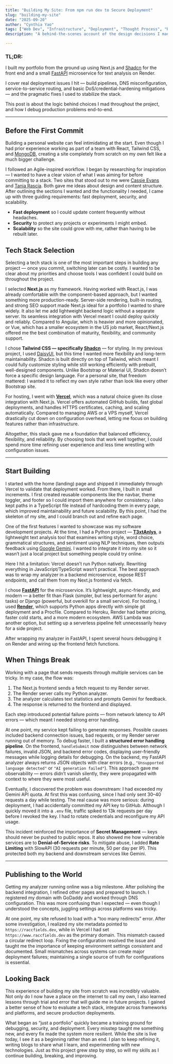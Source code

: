 ```yaml
---
title: "Building My Site: From npm run dev to Secure Deployment"
slug: "building-my-site"
date: "2025-09-20"
author: "Cynthia Yao"
tags: ["Web Dev", "Infrastructure", "Deployment", "Thought Process", "Reflection"]
description: "A behind-the-scenes account of the design decisions I made while building my portfolio with Next.js + Shadcn, a FastAPI microservice on Render, and Vercel & GoDaddy hosting. I walk through the accidents that forced trade-offs, the debugging steps I took in production, and the security/operational fixes I shipped."

---
```


### TL;DR:

I built my portfolio from the ground up using Next.js and [Shadcn](https://ui.shadcn.com/) for the front end and a small [FastAPI](https://fastapi.tiangolo.com/) microservice for text analysis on Render. 

I cover real deployment issues I hit — build pipelines, DNS misconfiguration, service-to-service routing, and basic DoS/credential-hardening mitigations — and the pragmatic fixes I used to stabilize the stack. 

This post is about the logic behind choices I mad throughout the project, and how I debug production problems end-to-end.

---

## Before the First Commit

Building a personal website can feel intimidating at the start. Even though I had prior experience working as part of a team with React, Tailwind CSS, and [MongoDB](https://www.mongodb.com), creating a site completely from scratch on my own felt like a much bigger challenge.  

I followed an Agile-inspired workflow. I began by researching for inspiration — I wanted to have a clear vision of what I was aiming for before committing to a stack. Two sites that stood out to me were [Cassie Evans](https://www.cassie.codes/) and [Tania Rascia](https://www.taniarascia.com/). Both gave me ideas about design and content structure. After outlining the sections I wanted and the functionality I needed, I came up with three guiding requirements: fast deployment, security, and scalability.  
- **Fast deployment** so I could update content frequently without headaches.  
- **Security** to protect any projects or experiments I might embed.  
- **Scalability** so the site could grow with me, rather than having to be rebuilt later.  

## Tech Stack Selection

Selecting a tech stack is one of the most important steps in building any project — once you commit, switching later can be costly. I wanted to be clear about my priorities and choose tools I was confident I could build on throughout the project.  

I selected **Next.js** as my framework. Having worked with React.js, I was already comfortable with the component-based approach, but I wanted something more production-ready. Server-side rendering, built-in routing, and strong SEO support made Next.js ideal for a portfolio I wanted to share widely. It also let me add lightweight backend logic without a separate server. Its seamless integration with Vercel meant I could deploy quickly and reliably. Compared to Angular, which is heavier and more opinionated, or Vue, which has a smaller ecosystem in the US job market, React/Next.js offered me the best combination of maturity, flexibility, and community support.  

I chose **Tailwind CSS — specifically [Shadcn](https://ui.shadcn.com/)** — for styling. In my previous project, I used [DaisyUI](https://daisyui.com/), but this time I wanted more flexibility and long-term maintainability. Shadcn is built directly on top of Tailwind, which meant I could fully customize styling while still working efficiently with prebuilt, well-designed components. Unlike Bootstrap or Material UI, Shadcn doesn’t force a specific design language. For a personal site, that freedom mattered: I wanted it to reflect my own style rather than look like every other Bootstrap site.  

For hosting, I went with [**Vercel**](https://vercel.com/), which was a natural choice given its close integration with Next.js. Vercel offers automated GitHub builds, fast global deployments, and handles HTTPS certificates, caching, and scaling automatically. Compared to managing AWS or a VPS myself, Vercel drastically cut down on configuration overhead, letting me focus on building features rather than infrastructure.  

Altogether, this stack gave me a foundation that balanced efficiency, flexibility, and reliability. By choosing tools that work well together, I could spend more time refining user experience and less time wrestling with configuration issues.  

---

## Start Building

I started with the home (landing) page and shipped it immediately through Vercel to validate that deployment worked. From there, I built in small increments. I first created reusable components like the navbar, theme toggler, and footer so I could import them anywhere for consistency. I also kept paths in a TypeScript file instead of hardcoding them in every page, which improved maintainability and future scalability. By this point, I had the skeleton of my site, and I could branch out and refine each page.  

One of the first features I wanted to showcase was my software development projects. At the time, I had a Python project — [**T3xtAnlys**](https://github.com/QuantumRaC/T3xtAnlys), a lightweight text analysis tool that examines writing style, word choice, grammatical structures, and sentiment using NLP techniques, then outputs feedback using [Google Gemini](https://aistudio.google.com/prompts/new_chat). I wanted to integrate it into my site so it wasn’t just a local project but something people could try online.  

Here I hit a limitation: Vercel doesn’t run Python natively. Rewriting everything in JavaScript/TypeScript wasn’t practical. The best approach was to wrap my analyzer in a backend microservice, expose REST endpoints, and call them from my Next.js frontend via fetch.  

I chose [**FastAPI**](https://fastapi.tiangolo.com/) for the microservice. It’s lightweight, async-friendly, and modern — a better fit than Flask (simpler, but less performant for async tasks) or Django (powerful, but overkill for a small service). For hosting, I used [**Render**](https://render.com/), which supports Python apps directly with simple git deployment and a Procfile. Compared to Heroku, Render had better pricing, faster cold starts, and a more modern ecosystem. AWS Lambda was another option, but setting up a serverless pipeline felt unnecessarily heavy for a side project.  

After wrapping my analyzer in FastAPI, I spent several hours debugging it on Render and wiring up the frontend fetch functions.  

## When Things Break

Working with a page that sends requests through multiple services can be tricky. In my case, the flow was:  

1. The Next.js frontend sends a fetch request to my Render server.  
2. The Render server calls my Python analyzer.  
3. The analyzer calculates text statistics and prompts Gemini for feedback.  
4. The response is returned to the frontend and displayed.  

Each step introduced potential failure points — from network latency to API errors — which meant I needed strong error handling.  

At one point, my service kept failing to generate responses. Possible causes included backend connection issues, bad requests, or my Render server running out of memory. To debug faster, I built a **structured error handling pipeline**. On the frontend, `handleSubmit` now distinguishes between network failures, invalid JSON, and backend error codes, displaying user-friendly messages while logging details for debugging. On the backend, my FastAPI analyzer always returns JSON objects with clear errors (e.g., `"Unsupported language detected"` or `"AI generation failed"`). This approach gave me observability — errors didn’t vanish silently, they were propagated with context to where they were most useful.  

Eventually, I discovered the problem was downstream: I had exceeded my Gemini API quota. At first this was confusing, since I had only sent 30–40 requests a day while testing. The real cause was more serious: during deployment, I had accidentally committed my API key to GitHub. Although I quickly moved it into a `.env` file, traffic spiked to 13k requests per day before I revoked the key. I had to rotate credentials and reconfigure my API usage.  

This incident reinforced the importance of **Secret Management** — keys should never be pushed to public repos. It also showed me how vulnerable services are to **Denial-of-Service risks**. To mitigate abuse, I added **Rate Limiting** with SlowAPI (30 requests per minute, 50 per day per IP). This protected both my backend and downstream services like Gemini.  

---

## Publishing to the World

Getting my analyzer running online was a big milestone. After polishing the backend integration, I refined other pages and prepared to launch. I registered my domain with GoDaddy and worked through DNS configuration. This was more confusing than I expected — even though I understood the concepts, juggling settings across platforms was tricky.  

At one point, my site refused to load with a “too many redirects” error. After some investigation, I realized my site metadata pointed to `https://raccfields.dev`, while in Vercel I had set `https://www.raccfields.dev` as the primary domain. This mismatch caused a circular redirect loop. Fixing the configuration resolved the issue and taught me the importance of keeping environment settings consistent and documented. Small mismatches across systems can create major deployment failures; maintaining a single source of truth for configurations is essential.  

## Looking Back

This experience of building my site from scratch was incredibly valuable. Not only do I now have a place on the internet to call my own, I also learned lessons through trial and error that will guide me in future projects. I gained a better sense of how to evaluate a tech stack, integrate across frameworks and platforms, and secure production deployments.  

What began as “just a portfolio” quickly became a training ground for debugging, security, and deployment. Every misstep taught me something new, and every fix made the system more resilient. While the site is live today, I see it as a beginning rather than an end. I plan to keep refining it, writing blogs to share what I learn, and experimenting with new technologies. Just as this project grew step by step, so will my skills as I continue building, breaking, and improving.  
